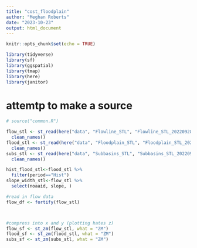 ```yaml
---
title: "cost_floodplain"
author: "Meghan Roberts"
date: "2023-10-23"
output: html_document
---
```


```r
knitr::opts_chunk$set(echo = TRUE)
```

```r
library(tidyverse)
library(sf)
library(ggspatial)
library(tmap)
library(here)
library(janitor)
```
# attemtp to make a source 
```r
# source("common.R")
```



```r
flow_stl <- st_read(here("data", "Flowline_STL", "Flowline_STL_20220928.shp")) %>% 
  clean_names()
flood_stl <- st_read(here("data", "Floodplain_STL", "Floodplain_STL_20220928.shp")) %>% 
  clean_names()
subs_stl <- st_read(here("data", "Subbasins_STL", "Subbasins_STL_20220928.shp")) %>% 
  clean_names()
```

```r
hist_flood_stl<-flood_stl %>% 
  filter(period=="Hist")
slope_width_stl<-flow_stl %>% 
  select(noaaid, slope, )
```




```r
#read in flow data 
flow_df <- fortify(flow_stl)




```

```r
#compress into x and y (plotting hates z)
flow_sf <- st_zm(flow_stl, what = "ZM")
flood_sf <- st_zm(flood_stl, what = "ZM")
subs_sf <- st_zm(subs_stl, what = "ZM")
```

